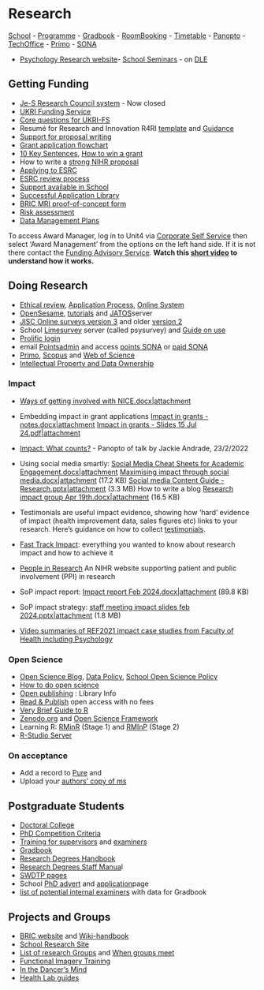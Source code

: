 # Research
[School](https://dle.plymouth.ac.uk/course/view.php?id=66067) - [Programme](https://dle.plymouth.ac.uk/course/view.php?id=38727) - [Gradbook](https://gradbook.plymouth.ac.uk/) - [RoomBooking](https://resourcebooker.plymouth.ac.uk/) - [Timetable](https://timetables.plymouth.ac.uk/) - [Panopto](https://plymouth.cloud.panopto.eu/) - 
[TechOffice](https://psy.plymouth.ac.uk) - 
[Primo](https://primo.plymouth.ac.uk) - 
[SONA](https://uopsop.sona-systems.com/)

-   [Psychology Research website](http://www.plymouth.ac.uk/research/psychology)-   [School Seminars](http://www.plymouth.ac.uk/research/psychology/seminars) - on [DLE](https://dle.plymouth.ac.uk/course/view.php?id=66067&section=4)

## Getting Funding
-   [Je-S Research Council system ](https://je-s.rcuk.ac.uk/) - Now
    closed
-   [UKRI Funding Service](https://funding-service.ukri.org/signIn)
-   [Core questions for
    UKRI-FS](https://www.ukri.org/apply-for-funding/improving-your-funding-experience/how-applicants-use-the-ukri-funding-service/responsive-mode-opportunities-funding-service-core-application-section-questions-and-assessment/core-section-questions-and-how-they-will-be-assessed/#contents-list)
-   Resumé for Research and Innovation R4RI
    [template](https://www.ukri.org/publications/resume-for-research-and-innovation-r4ri-template/)
    and
    [Guidance](https://discourse.psy.plymouth.ac.uk/t/resume-for-researchers-r4ri-hints-and-tips/1398)
-   [Support for proposal writing
    ](https://www.plymouth.ac.uk/research/support/funding)
-   [Grant application flowchart
    ](https://www.plymouth.ac.uk/research/support/funding/research-funding-flowchart)
-   [10 Key Sentences
    ](http://www.parkerderrington.com/key-sentence-skeletons/), [How
    to win a
    grant](https://corticalia.wordpress.com/2015/09/01/how-to-write-a-winning-grant-proposal/)
-   How to write a [strong NIHR proposal
    ](https://www.nihr.ac.uk/researchers/apply-for-funding/how-to-apply-for-project-funding/make-a-strong-application.htm)
-   [Applying to
    ESRC](https://liveplymouthac.sharepoint.com/:p:/r/sites/SchoolofPsychologyStaff/Shared%20Documents/General/sis/files/Applying%20to%20ESRC%20(2009).ppt?d=w4f7c47e161be4556899607c45b1bf45e&csf=1&web=1&e=2D4CPy)
-   [ESRC review
    process](https://liveplymouthac.sharepoint.com/:b:/r/sites/SchoolofPsychologyStaff/Shared%20Documents/Research/Getting%20funding/ESRC%20Grant%20Assessment%20Process.pdf?web=1)
-   [Support available in
    School](https://liveplymouthac.sharepoint.com/:b:/r/sites/SchoolofPsychologyStaff/Shared%20Documents/General/Old%20SIS%20site/files/Research%20support%20and%20processes%20in%20psychology.pdf?web=1)
-   [Successful Application Library
    ](https://www.plymouth.ac.uk/research/support/funding/guidance)
-   [BRIC MRI proof-of-concept
    form](https://liveplymouthac.sharepoint.com/:w:/r/sites/SchoolofPsychologyStaff/Shared%20Documents/General/sis/files/BRIC%20Proof%20of%20concept%20form.docx?d=w2a21fff8032e4818807e9146d3f11d1e&csf=1&web=1&e=Wk4xoE)
-   [Risk assessment
    ](https://liveplymouthac.sharepoint.com/sites/u77/DRAFT%20Health%20%20Safety%20Documents/Forms/AllItems.aspx?id=%2Fsites%2Fu77%2FDRAFT%20Health%20%20Safety%20Documents%2FRisk%20Management)
-   [Data Management Plans
    ](https://plymouth.libguides.com/researchdatamanagement/dmp)

To access Award Manager, log in to Unit4 via [Corporate Self
Service](https://liveplymouthac.sharepoint.com/UsefulLinks/SitePages/Corporate%20self-service%20and%20information.aspx)
then select ‘Award Management’ from the options on the left hand side.
If it is not there contact the [Funding Advisory
Service](mailto:fundingadvisoryservice@plymouth.ac.uk). **Watch this
[short
video](https://drive.google.com/file/d/1rV9yKYq9pTU-z9FtP9znx89O_uu4pVg3/view?usp=drive_web)
to understand how it works.**

## Doing Research

-   [Ethical
    review](https://www.plymouth.ac.uk/research/governance/ethical-review),
    [Application
    Process](https://liveplymouthac.sharepoint.com/sites/u136/SitePages/Staff%20and%20PhD%20Ethics%20Applications.aspx),
    [Online System](https://apply-ethicsonlinesystem.plymouth.ac.uk/)
-   [OpenSesame](https://osdoc.cogsci.nl/4.0/download/),
    [tutorials](https://osdoc.cogsci.nl/4.0/tutorials/beginner/) and
    [JATOS](http://jatos.plymouth.ac.uk/)server
-   [JISC Online surveys version
    3](https://app.onlinesurveys.jisc.ac.uk/login) and older [version
    2](https://admin.onlinesurveys.ac.uk/accounts/login/)
-   School [Limesurvey](https://psysurvey.plymouth.ac.uk/) server
    (called psysurvey) and [Guide on
    use](https://jon-may.github.io/limesurvey/docs/index.html)
-   [Prolific login](https://app.prolific.co/register/researcher)
-   email [Pointsadmin](mailto:sonaadmin.psy@plymouth.ac.uk) and access
    [points SONA](https://uopsop.sona-systems.com/) or [paid
    SONA](https://uopsopp.sona-systems.com/)
-   [Primo](https://primo.plymouth.ac.uk/),
    [Scopus](https://plymouth.idm.oclc.org/login?url=http://www.scopus.com)
    and [Web of Science](http://plymouth.libguides.com/webofscience)
-   [Intellectual Property and Data
    Ownership](https://www.plymouth.ac.uk/research/support/intellectual-property)

### Impact

-   [Ways of getting involved with
    NICE.docx\|attachment](https://liveplymouthac.sharepoint.com/:w:/r/sites/SchoolofPsychologyStaff/Shared%20Documents/Research/Generating%20impact/Ways%20of%20getting%20involved%20with%20NICE.docx?web=1)

-   Embedding impact in grant applications [Impact in grants -
    notes.docx\|attachment](https://liveplymouthac.sharepoint.com/:w:/r/sites/SchoolofPsychologyStaff/Shared%20Documents/Research/Generating%20impact/Impact%20in%20grants%20-%20notes%20from%2015%20Jul%202024.docx?web=1) [Impact in grants - Slides 15 Jul
    24.pdf\|attachment](https://liveplymouthac.sharepoint.com/:b:/r/sites/SchoolofPsychologyStaff/Shared%20Documents/Research/Generating%20impact/Impact%20in%20grants%20-%20Slides%2015%20Jul%2024.pdf?web=1)

-   [Impact: What
    counts?](https://liveplymouthac.sharepoint.com/:w:/r/sites/SchoolofPsychologyStaff/Shared%20Documents/Research/Generating%20impact/Impact%20report%20Feb%202024.docx?web=1) -
    Panopto of talk by Jackie Andrade, 23/2/2022

-   Using social media smartly: [Social Media Cheat Sheets for Academic
    Engagement.docx\|attachment](https://liveplymouthac.sharepoint.com/:w:/r/sites/SchoolofPsychologyStaff/Shared%20Documents/Research/Generating%20impact/Social%20Media%20Cheat%20Sheets%20for%20Academic%20Engagement.docx?web=1) [Maximising impact through social
    media.docx\|attachment](https://liveplymouthac.sharepoint.com/:w:/r/sites/SchoolofPsychologyStaff/Shared%20Documents/Research/Generating%20impact/Maximising%20impact%20through%20social%20media.docx?web=1)
    (17.2 KB) [Social media Content Guide -
    Research.pptx\|attachment](https://liveplymouthac.sharepoint.com/:p:/r/sites/SchoolofPsychologyStaff/Shared%20Documents/Research/Generating%20impact/Social%20media%20Content%20Guide%20-%20Research.pptx?web=1)
    (3.3 MB) How to write a blog [Research impact group Apr
    19th.docx\|attachment](https://liveplymouthac.sharepoint.com/:w:/r/sites/SchoolofPsychologyStaff/Shared%20Documents/Research/Generating%20impact/Research%20impact%20group%20Apr%2019th.docx?web=1)
    (16.5 KB)

-   Testimonials are useful impact evidence, showing how 'hard' evidence
    of impact (health improvement data, sales figures etc) links to your
    research. Here's guidance on how to collect
    [testimonials](https://www.fasttrackimpact.com/post/2018/02/23/getting-testimonials-to-corroborate-the-impact-of-your-research).

-   [Fast Track Impact](https://www.fasttrackimpact.com): everything you
    wanted to know about research impact and how to achieve it

-   [People in Research](https://www.peopleinresearch.org) An NIHR
    website supporting patient and public involvement (PPI) in research

-   SoP impact report: [Impact report Feb
    2024.docx\|attachment](https://liveplymouthac.sharepoint.com/:w:/r/sites/SchoolofPsychologyStaff/Shared%20Documents/Research/Generating%20impact/Impact%20report%20Feb%202024.docx?web=1)
    (89.8 KB)

-   SoP impact strategy: [staff meeting impact slides feb
    2024.pptx\|attachment](https://liveplymouthac.sharepoint.com/:p:/r/sites/SchoolofPsychologyStaff/Shared%20Documents/Research/Generating%20impact/staff%20meeting%20impact%20slides%20feb%202024.pptx?web=1)
    (1.8 MB)

-   [Video summaries of REF2021 impact case studies from Faculty of
    Health including
    Psychology](https://www.plymouth.ac.uk/research/ref2021/health)


### Open Science

-   [Open Science
    Blog](http://blogs.plymouth.ac.uk/research/2018/06/01/research-data-policy-2018-removing-the-barriers-to-open-data/),
    [Data
    Policy](https://www.plymouth.ac.uk/uploads/production/document/path/6/6913/Research_Data_Policy.pdf),
    [School Open Science Policy](https://liveplymouthac.sharepoint.com/:w:/r/sites/SchoolofPsychologyStaff/Shared%20Documents/Research/Open%20science/School%20of%20Psychology%20open%20science%20strategy%202021.docx?web=1)
-   [How to do open
    science](https://opennessinitiative.org/guidelines-for-authors/)
-   [Open publishing](https://plymouth.libguides.com/research/oa) :
    Library Info
-   [Read &
    Publish](https://plymouth.libguides.com/research/readandpublish)
    open access with no fees
-   [Very Brief Guide to R](https://ajwills72.github.io/rminr/#vbgtr)
-   [Zenodo.org](https://zenodo.org/) and [Open Science
    Framework](https://osf.io/)
-   Learning R: [RMinR](https://ajwills72.github.io/rminr/) (Stage 1)
    and [RMInP](https://benwhalley.github.io/rmip/) (Stage 2)
-   [R-Studio Server](https://rstudio.plymouth.ac.uk/)

### On acceptance

-   Add a record to [Pure](https://pure.plymouth.ac.uk/) and
-   Upload your [authors' copy of
    ms](https://liveplymouthac.sharepoint.com/sites/x103/SitePages/Deposit-your-Outputs.aspx)

## Postgraduate Students

-   [Doctoral College](https://www.plymouth.ac.uk/doctoralcollege)
-   [PhD Competition
    Criteria](https://liveplymouthac.sharepoint.com/:w:/r/sites/SchoolofPsychologyStaff/Shared%20Documents/Research/Post-Graduate%20Research/SoP%20PGR%20Competition%20Scoring%20Criteria.docx?web=1)
-   [Training for
    supervisors](https://www.plymouth.ac.uk/student-life/your-studies/research-degrees/examiners-chairs-and-supervisors/supervisors)
    and
    [examiners](https://www.plymouth.ac.uk/student-life/your-studies/research-degrees/examiners-chairs-and-supervisors/examiners-and-chairs)
-   [Gradbook](https://gradbook.plymouth.ac.uk/)
-   [Research Degrees
    Handbook](https://www.plymouth.ac.uk/student-life/your-studies/research-degrees/doctoral-college/research-degrees-handbook)
-   [Research Degrees Staff
    Manua](https://liveplymouthac.sharepoint.com/sites/x75/SitePages/PGR-Staff-Resources.aspx#staff-code-of-practice)l
-   [SWDTP pages](https://www.swdtp.ac.uk/)
-   School [PhD
    advert](https://www.plymouth.ac.uk/schools/psychology/phd-studentships)
    and
    [application](https://www.plymouth.ac.uk/student-life/your-studies/research-degrees/applicants-and-enquirers)page
-   [list of potential internal
    examiners](https://liveplymouthac-my.sharepoint.com/:x:/g/personal/patricia_kanngiesser_plymouth_ac_uk/EU0NlrgP5KNHg3KRT4dNxlsBZ3ZHZTdaIoEP28V7k6f7GA)
    with data for Gradbook

## Projects and Groups

-   [BRIC
    website](https://www.plymouth.ac.uk/research/psychology/brain-research-and-imaging-centre)
    and
    [Wiki-handbook](https://brichandbook.readthedocs.io/en/latest/index.html)
-   [School Research
    Site​​](http://www.plymouth.ac.uk/research/psychology)
-   [List of research
    Groups](https://liveplymouthac.sharepoint.com/:x:/r/sites/SchoolofPsychologyStaff/Shared%20Documents/General/Research/List%20of%20research%20groups%201.xlsx?d=w778715c8726649e8a3dce0076ceeef70&csf=1&web=1&e=fP2wWP)
    and [When groups
    meet](https://liveplymouthac.sharepoint.com/:x:/r/sites/SchoolofPsychologyStaff/Shared%20Documents/General/when%20research%20groups%20meet.xlsx?d=w1d88df429cf54556aea0e9ead8b4ddb9&csf=1&web=1&e=h1w9uc)
-   [Functional Imagery
    Training](https://www.plymouth.ac.uk/research/psychology/applied-psychology/functional-imagery-training)
-   [In the Dancer's Mind](http://blogs.plymouth.ac.uk/dancersmind/)​​
-   [Health Lab
    guides](https://liveplymouthac.sharepoint.com/:f:/s/u325/EjVG6rP9w9tOpfFe5P2zGWsBZ00q0tQ2rXULJy-txxoQww?e=rFl5Wc)
